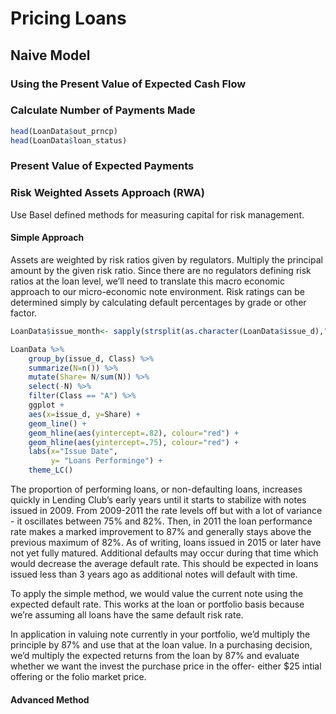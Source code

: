 # Pricing Loans
## Naive Model
### Using the Present Value of Expected Cash Flow


### Calculate Number of Payments Made
```r
head(LoanData$out_prncp)
head(LoanData$loan_status)

```


### Present Value of Expected Payments   


### Risk Weighted Assets Approach (RWA)

Use Basel defined methods for measuring capital for risk management.

#### Simple Approach 

Assets are weighted by risk ratios given by regulators. Multiply the principal amount by the given risk ratio.  Since there are no regulators defining risk ratios at the loan level, we'll need to translate this macro economic approach to our micro-economic note environment.  Risk ratings can be determined simply by calculating default percentages by grade or other factor.  

```r

LoanData$issue_month<- sapply(strsplit(as.character(LoanData$issue_d),"-"), function(x) x[[2]])

LoanData %>%
    group_by(issue_d, Class) %>%
    summarize(N=n()) %>%
    mutate(Share= N/sum(N)) %>%
    select(-N) %>%
    filter(Class == "A") %>%
    ggplot +
    aes(x=issue_d, y=Share) +
    geom_line() +
    geom_hline(aes(yintercept=.82), colour="red") +
    geom_hline(aes(yintercept=.75), colour="red") +
    labs(x="Issue Date",
         y= "Loans Performinge") +
    theme_LC()

```

The proportion of performing loans, or non-defaulting loans, increases quickly in Lending Club's early years until it starts to stabilize with notes issued in 2009. From 2009-2011 the rate levels off but with a lot of variance - it oscillates between 75% and 82%. Then, in 2011 the loan performance rate makes a marked improvement to 87% and generally stays above the previous maximum of 82%.  As of writing, loans issued in 2015 or later have not yet fully matured.  Additional defaults may occur during that time which would decrease the average default rate.  This should be expected in loans issued less than 3 years ago as additional notes will default with time.


To apply the simple method, we would value the current note using the expected default rate.  This works at the loan or portfolio basis because we're assuming all loans have the same default risk rate.

In application in valuing note currently in your portfolio, we'd multiply the principle by 87% and use that at the loan value.  In a purchasing decision, we'd multiply the expected returns from the loan by 87% and evaluate whether we want the invest the purchase price in the offer- either $25 intial offering or the folio market price.  

#### Advanced Method
